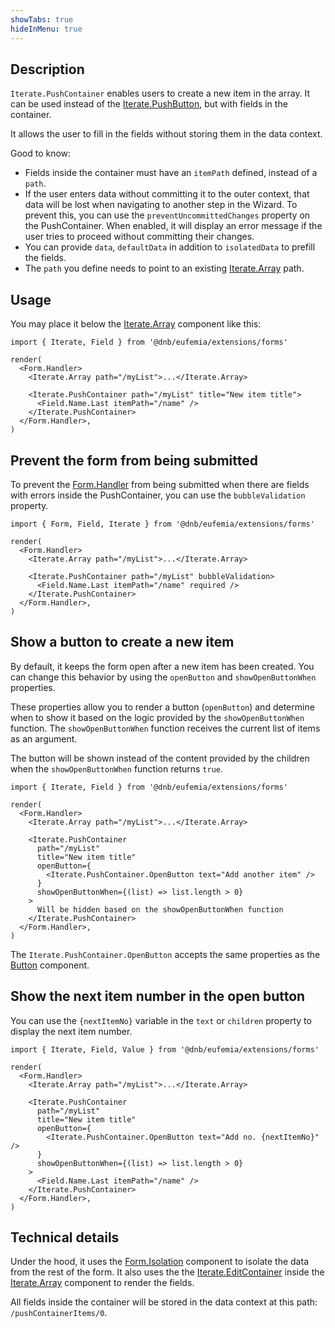 ```yaml
---
showTabs: true
hideInMenu: true
---
```


## Description

`Iterate.PushContainer` enables users to create a new item in the array. It can be used instead of the [Iterate.PushButton](/uilib/extensions/forms/Iterate/PushButton/), but with fields in the container.

It allows the user to fill in the fields without storing them in the data context.

Good to know:

- Fields inside the container must have an `itemPath` defined, instead of a `path`.
- If the user enters data without committing it to the outer context, that data will be lost when navigating to another step in the Wizard. To prevent this, you can use the `preventUncommittedChanges` property on the PushContainer. When enabled, it will display an error message if the user tries to proceed without committing their changes.
- You can provide `data`, `defaultData` in addition to `isolatedData` to prefill the fields.
- The `path` you define needs to point to an existing [Iterate.Array](/uilib/extensions/forms/Iterate/Array/) path.

## Usage

You may place it below the [Iterate.Array](/uilib/extensions/forms/Iterate/Array/) component like this:

```tsx
import { Iterate, Field } from '@dnb/eufemia/extensions/forms'

render(
  <Form.Handler>
    <Iterate.Array path="/myList">...</Iterate.Array>

    <Iterate.PushContainer path="/myList" title="New item title">
      <Field.Name.Last itemPath="/name" />
    </Iterate.PushContainer>
  </Form.Handler>,
)
```

## Prevent the form from being submitted

To prevent the [Form.Handler](/uilib/extensions/forms/Form/Handler/) from being submitted when there are fields with errors inside the PushContainer, you can use the `bubbleValidation` property.

```tsx
import { Form, Field, Iterate } from '@dnb/eufemia/extensions/forms'

render(
  <Form.Handler>
    <Iterate.Array path="/myList">...</Iterate.Array>

    <Iterate.PushContainer path="/myList" bubbleValidation>
      <Field.Name.Last itemPath="/name" required />
    </Iterate.PushContainer>
  </Form.Handler>,
)
```

## Show a button to create a new item

By default, it keeps the form open after a new item has been created. You can change this behavior by using the `openButton` and `showOpenButtonWhen` properties.

These properties allow you to render a button (`openButton`) and determine when to show it based on the logic provided by the `showOpenButtonWhen` function. The `showOpenButtonWhen` function receives the current list of items as an argument.

The button will be shown instead of the content provided by the children when the `showOpenButtonWhen` function returns `true`.

```tsx
import { Iterate, Field } from '@dnb/eufemia/extensions/forms'

render(
  <Form.Handler>
    <Iterate.Array path="/myList">...</Iterate.Array>

    <Iterate.PushContainer
      path="/myList"
      title="New item title"
      openButton={
        <Iterate.PushContainer.OpenButton text="Add another item" />
      }
      showOpenButtonWhen={(list) => list.length > 0}
    >
      Will be hidden based on the showOpenButtonWhen function
    </Iterate.PushContainer>
  </Form.Handler>,
)
```

The `Iterate.PushContainer.OpenButton` accepts the same properties as the [Button](/uilib/components/button/) component.

## Show the next item number in the open button

You can use the `{nextItemNo}` variable in the `text` or `children` property to display the next item number.

```tsx
import { Iterate, Field, Value } from '@dnb/eufemia/extensions/forms'

render(
  <Form.Handler>
    <Iterate.Array path="/myList">...</Iterate.Array>

    <Iterate.PushContainer
      path="/myList"
      title="New item title"
      openButton={
        <Iterate.PushContainer.OpenButton text="Add no. {nextItemNo}" />
      }
      showOpenButtonWhen={(list) => list.length > 0}
    >
      <Field.Name.Last itemPath="/name" />
    </Iterate.PushContainer>
  </Form.Handler>,
)
```

## Technical details

Under the hood, it uses the [Form.Isolation](/uilib/extensions/forms/Form/Isolation/) component to isolate the data from the rest of the form. It also uses the the [Iterate.EditContainer](/uilib/extensions/forms/Iterate/EditContainer/) inside the [Iterate.Array](/uilib/extensions/forms/Iterate/Array/) component to render the fields.

All fields inside the container will be stored in the data context at this path: `/pushContainerItems/0`.
